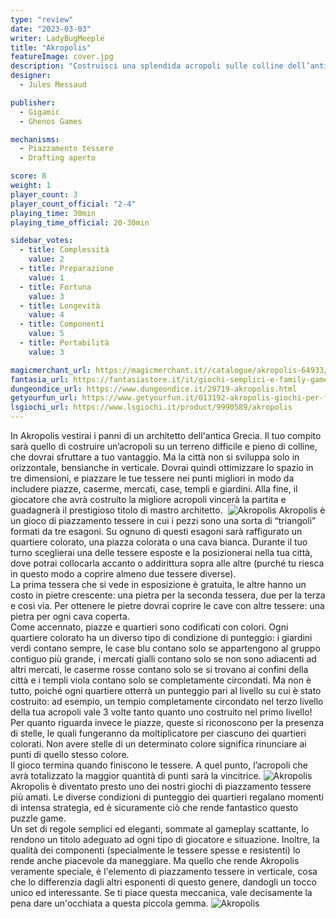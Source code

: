 ```yaml
---
type: "review"
date: "2023-03-03"
writer: LadyBugMeeple
title: "Akropolis"
featureImage: cover.jpg
description: "Costruisci una splendida acropoli sulle colline dell’antica Grecia"
designer:
  - Jules Messaud

publisher:
  - Gigamic
  - Ghenos Games

mechanisms:
  - Piazzamento tessere
  - Drafting aperto

score: 8
weight: 1
player_count: 3
player_count_official: "2-4"
playing_time: 30min
playing_time_official: 20-30min

sidebar_votes:
  - title: Complessità
    value: 2
  - title: Preparazione
    value: 1
  - title: Fortuna
    value: 3
  - title: Longevità
    value: 4
  - title: Componenti
    value: 5
  - title: Portabilità
    value: 3

magicmerchant_url: https://magicmerchant.it//catalogue/akropolis-64933/
fantasia_url: https://fantasiastore.it/it/giochi-semplici-e-family-games/19317-akropolis.html
dungeondice_url: https://www.dungeondice.it/29719-akropolis.html
getyourfun_url: https://www.getyourfun.it/013192-akropolis-giochi-per-famiglia.html
lsgiochi_url: https://www.lsgiochi.it/product/9990589/akropolis
---
```


<Setting>
  In Akropolis vestirai i panni di un architetto dell'antica Grecia. Il tuo
  compito sarà quello di costruire un’acropoli su un terreno difficile e pieno
  di colline, che dovrai sfruttare a tuo vantaggio. Ma la città non si sviluppa
  solo in orizzontale, bensìanche in verticale. Dovrai quindi ottimizzare lo
  spazio in tre dimensioni, e piazzare le tue tessere nei punti migliori in modo
  da includere piazze, caserme, mercati, case, templi e giardini. Alla fine, il
  giocatore che avrà costruito la migliore acropoli vincerà la partita e
  guadagnerà il prestigioso titolo di mastro architetto.&nbsp;

</Setting>

<img src="./game1.jpg" alt="Akropolis" />

<Rules>
  Akropolis è un gioco di piazzamento tessere in cui i pezzi sono una sorta di
  “triangoli” formati da tre esagoni. Su ognuno di questi esagoni sarà
  raffigurato un quartiere colorato, una piazza colorata o una cava bianca.
  Durante il tuo turno sceglierai una delle tessere esposte e la posizionerai
  nella tua città, dove potrai collocarla accanto o addirittura sopra alle altre
  (purché tu riesca in questo modo a coprire almeno due tessere diverse).
  <br />
  La prima tessera che si vede in esposizione è gratuita, le altre hanno un
  costo in pietre crescente: una pietra per la seconda tessera, due per la terza
  e così via. Per ottenere le pietre dovrai coprire le cave con altre tessere:
  una pietra per ogni cava coperta.
  <br />
  Come accennato, piazze e quartieri sono codificati con colori. Ogni quartiere
  colorato ha un diverso tipo di condizione di punteggio: i giardini verdi
  contano sempre, le case blu contano solo se appartengono al gruppo contiguo
  più grande, i mercati gialli contano solo se non sono adiacenti ad altri
  mercati, le caserme rosse contano solo se si trovano ai confini della città e
  i templi viola contano solo se completamente circondati. Ma non è tutto,
  poiché ogni quartiere otterrà un punteggio pari al livello su cui è stato
  costruito: ad esempio, un tempio completamente circondato nel terzo livello
  della tua acropoli vale 3 volte tanto quanto uno costruito nel primo livello!
  <br />
  Per quanto riguarda invece le piazze, queste si riconoscono per la presenza di
  stelle, le quali fungeranno da moltiplicatore per ciascuno dei quartieri
  colorati. Non avere stelle di un determinato colore significa rinunciare ai
  punti di quello stesso colore.
  <br />
  Il gioco termina quando finiscono le tessere. A quel punto, l’acropoli che
  avrà totalizzato la maggior quantità di punti sarà la vincitrice.

</Rules>

<img src="./game2.jpg" alt="Akropolis" />

<Feedback>
  Akropolis è diventato presto uno dei nostri giochi di piazzamento tessere più
  amati. Le diverse condizioni di punteggio dei quartieri regalano momenti di
  intensa strategia, ed è sicuramente ciò che rende fantastico questo puzzle
  game.
  <br />
  Un set di regole semplici ed eleganti, sommate al gameplay scattante, lo
  rendono un titolo adeguato ad ogni tipo di giocatore e situazione. Inoltre, la
  qualità dei componenti (specialmente le tessere spesse e resistenti) lo rende
  anche piacevole da maneggiare. Ma quello che rende Akropolis veramente
  speciale, è l'elemento di piazzamento tessere in verticale, cosa che lo
  differenzia dagli altri esponenti di questo genere, dandogli un tocco unico ed
  interessante. Se ti piace questa meccanica, vale decisamente la pena dare
  un'occhiata a questa piccola gemma.

</Feedback>

<img src="./game3.jpg" alt="Akropolis" />
